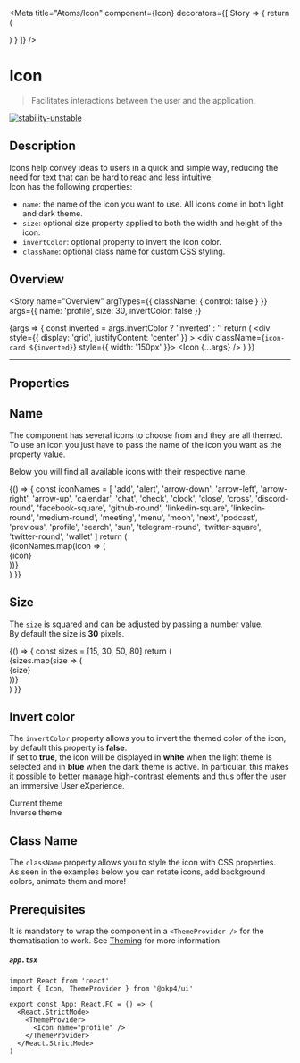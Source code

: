 
<Meta
  title="Atoms/Icon"
  component={Icon}
  decorators={[
    Story => {
      return (
        <ThemeProvider>
          <div className="story-theme-switcher">
            <ThemeSwitcher />
          </div>
          <div className="component-story-main">
            <Story />
          </div>
        </ThemeProvider>
      )
    }
  ]}
/>

# Icon

> Facilitates interactions between the user and the application.

[![stability-unstable](https://img.shields.io/badge/stability-unstable-yellow.svg)](https://github.com/emersion/stability-badges#unstable)

## Description

Icons help convey ideas to users in a quick and simple way,
reducing the need for text that can be hard to read and less intuitive.  
Icon has the following properties:

- `name`: the name of the icon you want to use. All icons come in both light and dark theme.
- `size`: optional size property applied to both the width and height of the icon.
- `invertColor`: optional property to invert the icon color.
- `className`: optional class name for custom CSS styling.

## Overview

<Story
  name="Overview"
  argTypes={{ className: { control: false } }}
  args={{ name: 'profile', size: 30, invertColor: false }}
>
  {args => {
    const inverted = args.invertColor ? 'inverted' : ''
    return (
      <div
        style={{
          display: 'grid',
          justifyContent: 'center'
        }}
      >
        <div className={`icon-card ${inverted}`} style={{ width: '150px' }}>
          <Icon {...args} />
        </div>
      </div>
    )
  }}
</Story>

---

## Properties

<ArgsTable story="Overview" />

## Name

The component has several icons to choose from and they are all themed. To use an icon you just have to pass
the name of the icon you want as the property value.

Below you will find all available icons with their respective name.

<Canvas>
  <Story name="Name">
    {() => {
      const iconNames = [
        'add',
        'alert',
        'arrow-down',
        'arrow-left',
        'arrow-right',
        'arrow-up',
        'calendar',
        'chat',
        'check',
        'clock',
        'close',
        'cross',
        'discord-round',
        'facebook-square',
        'github-round',
        'linkedin-square',
        'linkedin-round',
        'medium-round',
        'meeting',
        'menu',
        'moon',
        'next',
        'podcast',
        'previous',
        'profile',
        'search',
        'sun',
        'telegram-round',
        'twitter-square',
        'twitter-round',
        'wallet'
      ]
      return (
        <div
          style={{
            display: 'grid',
            gridTemplateColumns: 'repeat(auto-fit, minmax(100px,100px))',
            justifyContent: 'center',
            gap: '10px'
          }}
        >
          {iconNames.map(icon => (
            <div className="icon-card" key={icon}>
              <Icon name={icon} />
              <Typography fontSize="x-small" fontFamily="secondary">
                {icon}
              </Typography>
            </div>
          ))}
        </div>
      )
    }}
  </Story>
</Canvas>

## Size

The `size` is squared and can be adjusted by passing a number value.  
By default the size is **30** pixels.

<Canvas>
  <Story name="Size">
    {() => {
      const sizes = [15, 30, 50, 80]
      return (
        <div
          style={{
            display: 'grid',
            gridTemplateColumns: 'repeat(auto-fit, minmax(75px,auto))',
            justifyContent: 'center',
            placeItems: 'center',
            gap: '10px'
          }}
        >
          {sizes.map(size => (
            <div className="icon-size" key={size}>
              <Icon name="wallet" size={size} />
              <Typography fontSize="x-small" fontFamily="secondary">
                {size}
              </Typography>
            </div>
          ))}
        </div>
      )
    }}
  </Story>
</Canvas>

## Invert color

The `invertColor` property allows you to invert the themed color of the icon, by default this property is **false**.  
If set to **true**, the icon will be displayed in **white** when the light theme is selected and in **blue** when the dark theme is active.
In particular, this makes it possible to better manage high-contrast elements and thus offer the user an immersive User eXperience.

<Canvas>
  <Story name="Invert color">
    <div
      style={{
        display: 'grid',
        gridTemplateColumns: 'repeat(auto-fit, minmax(150px,150px))',
        justifyContent: 'center',
        gap: '30px'
      }}
    >
      <div className="icon-card">
        <Icon name="wallet" />
        <Typography color="text" fontSize="x-small" fontFamily="secondary">
          Current theme
        </Typography>
      </div>
      <div className="icon-card inverted">
        <Icon name="wallet" invertColor />
        <Typography color="inverted-text" fontSize="x-small" fontFamily="secondary">
          Inverse theme
        </Typography>
      </div>
    </div>
  </Story>
</Canvas>

## Class Name

The `className` property allows you to style the icon with CSS properties.  
As seen in the examples below you can rotate icons, add background colors, animate them and more!

<Canvas>
  <Story name="Class name">
    <div
      style={{
        display: 'grid',
        gridTemplateColumns: 'repeat(auto-fit, minmax(30px,auto))',
        justifyContent: 'center',
        gap: '30px'
      }}
    >
      <Icon name="add" className="rotate-add" />
      <Icon name="arrow-right" className="bg-arrow-right" />
      <Icon name="chat" className="bouncing-chat" />
    </div>
  </Story>
</Canvas>

## Prerequisites

It is mandatory to wrap the component in a `<ThemeProvider />` for the thematisation to work.
See <a href="?path=/docs/atoms-brand-identity-theming--theming">Theming</a> for more information.

##### **`app.tsx`**

```tsx
import React from 'react'
import { Icon, ThemeProvider } from '@okp4/ui'

export const App: React.FC = () => (
  <React.StrictMode>
    <ThemeProvider>
      <Icon name="profile" />
    </ThemeProvider>
  </React.StrictMode>
)
```
